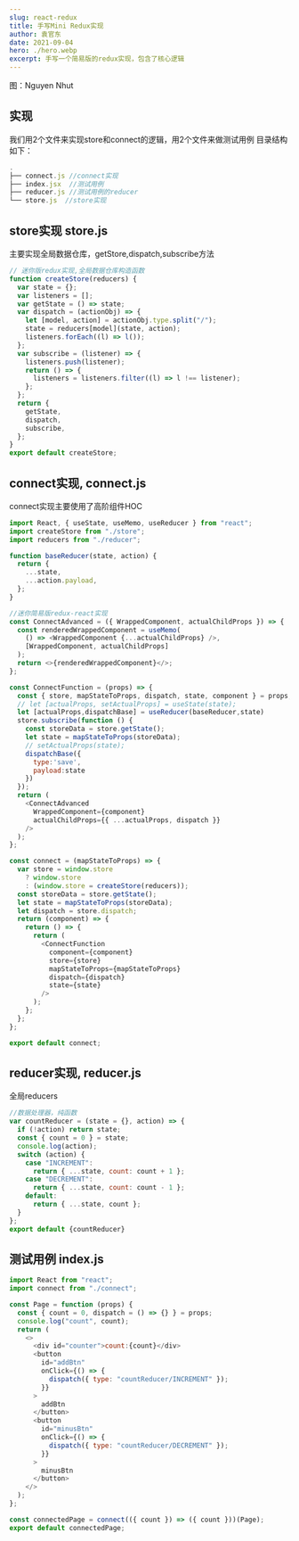 ```yaml
---
slug: react-redux
title: 手写Mini Redux实现
author: 袁官东
date: 2021-09-04
hero: ./hero.webp
excerpt: 手写一个简易版的redux实现，包含了核心逻辑
---
```

<div className={'img-desc'}>图：Nguyen Nhut</div>


## 实现
我们用2个文件来实现store和connect的逻辑，用2个文件来做测试用例
目录结构如下：

```js
.
├── connect.js //connect实现
├── index.jsx  //测试用例
├── reducer.js //测试用例的reducer
└── store.js  //store实现
```

## store实现 store.js
主要实现全局数据仓库，getStore,dispatch,subscribe方法
```js
// 迷你版redux实现,全局数据仓库构造函数
function createStore(reducers) {
  var state = {};
  var listeners = [];
  var getState = () => state;
  var dispatch = (actionObj) => {
    let [model, action] = actionObj.type.split("/"); 
    state = reducers[model](state, action);
    listeners.forEach((l) => l());
  };
  var subscribe = (listener) => {
    listeners.push(listener);
    return () => {
      listeners = listeners.filter((l) => l !== listener);
    };
  };
  return {
    getState,
    dispatch,
    subscribe,
  };
}
export default createStore;
```

## connect实现, connect.js
connect实现主要使用了高阶组件HOC

```js
import React, { useState, useMemo, useReducer } from "react";
import createStore from "./store";
import reducers from "./reducer";

function baseReducer(state, action) {
  return {
    ...state,
    ...action.payload,
  };
}

//迷你简易版redux-react实现
const ConnectAdvanced = ({ WrappedComponent, actualChildProps }) => {
  const renderedWrappedComponent = useMemo(
    () => <WrappedComponent {...actualChildProps} />,
    [WrappedComponent, actualChildProps]
  );
  return <>{renderedWrappedComponent}</>;
};

const ConnectFunction = (props) => {
  const { store, mapStateToProps, dispatch, state, component } = props;
  // let [actualProps, setActualProps] = useState(state);
  let [actualProps,dispatchBase] = useReducer(baseReducer,state)
  store.subscribe(function () {
    const storeData = store.getState();
    let state = mapStateToProps(storeData);
    // setActualProps(state);
    dispatchBase({
      type:'save',
      payload:state
    })
  });
  return (
    <ConnectAdvanced
      WrappedComponent={component}
      actualChildProps={{ ...actualProps, dispatch }}
    />
  );
};

const connect = (mapStateToProps) => {
  var store = window.store
    ? window.store
    : (window.store = createStore(reducers));
  const storeData = store.getState();
  let state = mapStateToProps(storeData);
  let dispatch = store.dispatch;
  return (component) => {
    return () => {
      return (
        <ConnectFunction
          component={component}
          store={store}
          mapStateToProps={mapStateToProps}
          dispatch={dispatch}
          state={state}
        />
      );
    };
  };
};

export default connect;
```


## reducer实现, reducer.js
全局reducers
```js
//数据处理器，纯函数
var countReducer = (state = {}, action) => {
  if (!action) return state;
  const { count = 0 } = state;
  console.log(action);
  switch (action) {
    case "INCREMENT":
      return { ...state, count: count + 1 };
    case "DECREMENT":
      return { ...state, count: count - 1 };
    default:
      return { ...state, count };
  }
};
export default {countReducer}
```


## 测试用例 index.js

```js
import React from "react";
import connect from "./connect";

const Page = function (props) {
  const { count = 0, dispatch = () => {} } = props;
  console.log("count", count);
  return (
    <>
      <div id="counter">count:{count}</div>
      <button
        id="addBtn"
        onClick={() => {
          dispatch({ type: "countReducer/INCREMENT" });
        }}
      >
        addBtn
      </button>
      <button
        id="minusBtn"
        onClick={() => {
          dispatch({ type: "countReducer/DECREMENT" });
        }}
      >
        minusBtn
      </button>
    </>
  );
};

const connectedPage = connect(({ count }) => ({ count }))(Page);
export default connectedPage;

```